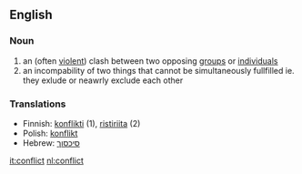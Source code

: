 ==English==
===Noun===
#an (often [[violent]]) clash between two opposing [[group]]s or [[individual]]s 
#an incompability of two things that cannot be simultaneously fullfilled ie. they exlude or neawrly exclude each other

===Translations===
*Finnish: [[konflikti]] (1), [[ristiriita]] (2)
*Polish: [[konflikt]]
*Hebrew: [[סיכסוך]]

[[it:conflict]]
[[nl:conflict]]